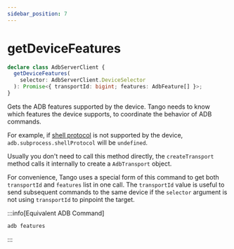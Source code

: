 ```yaml
---
sidebar_position: 7
---
```


# getDeviceFeatures

```ts showLineNumbers
declare class AdbServerClient {
  getDeviceFeatures(
    selector: AdbServerClient.DeviceSelector
  ): Promise<{ transportId: bigint; features: AdbFeature[] }>;
}
```

Gets the ADB features supported by the device. Tango needs to know which features the device supports, to coordinate the behavior of ADB commands.

For example, if [shell protocol](../../api/adb/subprocess/index.mdx#protocols) is not supported by the device, `adb.subprocess.shellProtocol` will be `undefined`.

Usually you don't need to call this method directly, the `createTransport` method calls it internally to create a `AdbTransport` object.

For convenience, Tango uses a special form of this command to get both `transportId` and `features` list in one call. The `transportId` value is useful to send subsequent commands to the same device if the `selector` argument is not using `transportId` to pinpoint the target.

:::info[Equivalent ADB Command]

```sh
adb features
```

:::
